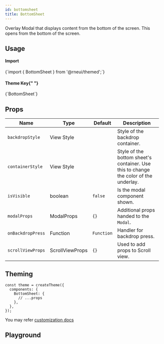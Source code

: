 ```yaml
---
id: bottomsheet
title: BottomSheet
---
```



<IconsStyle />

Overlay Modal that displays content from the bottom of the screen.
This opens from the bottom of the screen.

## Usage

<div class="row inline-flex-center">
  <div class="col col--3">
    <h4>Import</h4>
  </div>
  <div class="col col--9">
    <CodeBlock>{`import { BottomSheet } from '@rneui/themed';`}</CodeBlock>
  </div>
  <div class="col col--3">
    <h4>
      Theme Key{" "}
      <a href="#theming">
        <BiInfoCircle />
      </a>
    </h4>
  </div>
  <div class="col col--9">
    <CodeBlock>{`BottomSheet`}</CodeBlock>
  </div>
</div>

<Usage />

## Props

<div class='table-responsive'>

| Name              | Type            | Default    | Description                                                                          |
| ----------------- | --------------- | ---------- | ------------------------------------------------------------------------------------ |
| `backdropStyle`   | View Style      |            | Style of the backdrop container.                                                     |
| `containerStyle`  | View Style      |            | Style of the bottom sheet's container. Use this to change the color of the underlay. |
| `isVisible`       | boolean         | `false`    | Is the modal component shown.                                                        |
| `modalProps`      | ModalProps      | `{}`       | Additional props handed to the `Modal`.                                              |
| `onBackdropPress` | Function        | `Function` | Handler for backdrop press.                                                          |
| `scrollViewProps` | ScrollViewProps | `{}`       | Used to add props to Scroll view.                                                    |

</div>

## Theming

```tsx
const theme = createTheme({
  components: {
    BottomSheet: {
      // ...props
    },
  },
});
```

You may refer [customization docs](../customizing#theme)

## Playground

<Play />

